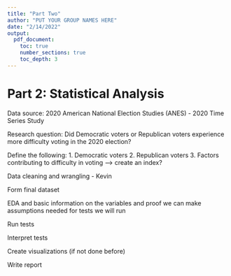 ```yaml
---
title: "Part Two"
author: "PUT YOUR GROUP NAMES HERE"
date: "2/14/2022"
output:
  pdf_document:
    toc: true
    number_sections: true
    toc_depth: 3
---
```


# Part 2: Statistical Analysis

Data source: 2020 American National Election Studies (ANES) - 2020 Time Series Study 

Research question: Did Democratic voters or Republican voters experience more difficulty voting in the 2020 election?

Define the following:
1. Democratic voters
2. Republican voters
3. Factors contributing to difficulty in voting --> create an index?

Data cleaning and wrangling - Kevin 

Form final dataset 

EDA and basic information on the variables and proof we can make assumptions needed for tests we will run

Run tests

Interpret tests

Create visualizations (if not done before)

Write report